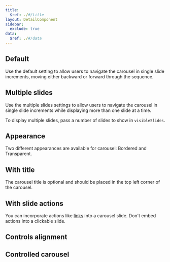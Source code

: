```yaml
---
title:
  $ref: ./#/title
layout: DetailComponent
sidebar:
  exclude: true
data:
  $ref: ./#/data
---
```


## Default

Use the default setting to allow users to navigate the carousel in single slide increments, moving either backward or forward through the sequence.

<LivePreview componentName="carousel" exampleName="Default" />

## Multiple slides

Use the multiple slides settings to allow users to navigate the carousel in single slide increments while displaying more than one slide at a time.

To display multiple slides, pass a number of slides to show in `visibleSlides`.

<LivePreview componentName="carousel" exampleName="MultipleSlides" />

## Appearance

Two different appearances are available for carousel: Bordered and Transparent.

<LivePreview componentName="carousel" exampleName="Appearance" />

## With title

The carousel title is optional and should be placed in the top left corner of the carousel.

<LivePreview componentName="carousel" exampleName="WithTitle" />

## With slide actions

You can incorporate actions like [links](../link) into a carousel slide. Don't embed actions into a clickable slide.

<LivePreview componentName="carousel" exampleName="WithSlideActions" />

## Controls alignment

<LivePreview componentName="carousel" exampleName="ControlsAlignment" />

## Controlled carousel

<LivePreview componentName="carousel" exampleName="ControlledCarousel" />
